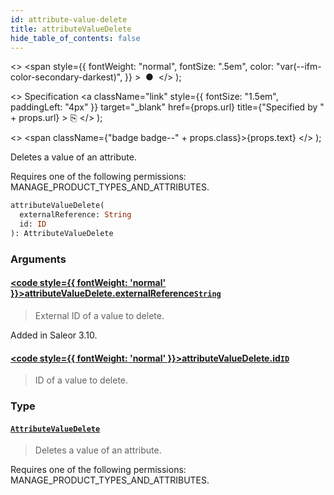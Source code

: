 ```yaml
---
id: attribute-value-delete
title: attributeValueDelete
hide_table_of_contents: false
---
```


  <>
    <span
      style={{
        fontWeight: "normal",
        fontSize: ".5em",
        color: "var(--ifm-color-secondary-darkest)",
      }}
    >
      &nbsp;●&nbsp;
    </span>
  </>
);

  <>
    Specification
    <a
      className="link"
      style={{ fontSize: "1.5em", paddingLeft: "4px" }}
      target="\_blank"
      href={props.url}
      title={"Specified by " + props.url}
    >
      ⎘
    </a>
  </>
);

  <>
    <span className={"badge badge--" + props.class}>{props.text}</span>
  </>
);

Deletes a value of an attribute.

Requires one of the following permissions: MANAGE_PRODUCT_TYPES_AND_ATTRIBUTES.

```graphql
attributeValueDelete(
  externalReference: String
  id: ID
): AttributeValueDelete
```

### Arguments

#### [<code style={{ fontWeight: 'normal' }}>attributeValueDelete.<b>externalReference</b></code>](#)<Bullet />[`String`](../../api-reference/scalars/string) <Badge class="secondary" text="scalar"/>

> External ID of a value to delete.

Added in Saleor 3.10.

>

#### [<code style={{ fontWeight: 'normal' }}>attributeValueDelete.<b>id</b></code>](#)<Bullet />[`ID`](../../api-reference/scalars/id) <Badge class="secondary" text="scalar"/>

> ID of a value to delete.

### Type

#### [`AttributeValueDelete`](../../api-reference/objects/attribute-value-delete) <Badge class="secondary" text="object"/>

> Deletes a value of an attribute.

Requires one of the following permissions: MANAGE_PRODUCT_TYPES_AND_ATTRIBUTES.

>
